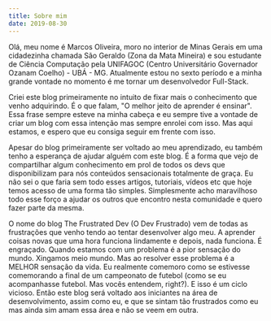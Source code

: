 ```yaml
---
title: Sobre mim
date: 2019-08-30
---
```


Olá, meu nome é Marcos Oliveira, moro no interior de Minas Gerais em uma cidadezinha chamada São Geraldo (Zona da Mata Mineira)
 e sou estudante de Ciência Computação pela UNIFAGOC (Centro Universitário Governador Ozanam Coelho) - UBÁ - MG. Atualmente estou no sexto período e a minha grande vontade no momento é me tornar um desenvolvedor Full-Stack.

Criei este blog primeiramente no intuito de fixar mais o conhecimento que venho adquirindo. É o que falam, "O melhor jeito de aprender é ensinar". Essa frase sempre esteve na minha cabeça e eu sempre tive a vontade de criar um blog com essa intenção mas sempre enrolei com isso. Mas aqui estamos, e espero que eu consiga seguir em frente com isso.

Apesar do blog primeiramente ser voltado ao meu aprendizado, eu também tenho a esperança de ajudar alguém com este blog. É a forma que vejo de compartilhar algum conhecimento em prol de todos os devs que disponibilizam para nós conteúdos sensacionais totalmente de graça. Eu não sei o que faria sem todo esses artigos, tutoriais, vídeos etc que hoje temos acesso de uma forma tão simples. Simplesmente acho maravilhoso todo esse forço a ajudar os outros que encontro nesta comunidade e quero fazer parte da mesma.

O nome do blog The Frustrated Dev (O Dev Frustrado) vem de todas as frustrações que venho tendo ao tentar desenvolver algo meu. A aprender coisas novas que uma hora funciona lindamente e depois, nada funciona. É engraçado. Quando estamos com um problema é a pior sensação do mundo. Xingamos meio mundo. Mas ao resolver esse problema é a MELHOR sensação da vida. Eu realmente comemoro como se estivesse comemorando a final de um campeonato de futebol (como se eu acompanhasse futebol. Mas vocês entendem, right?). E isso é um ciclo vicioso.
Então este blog será voltado aos iniciantes na área de desenvolvimento, assim como eu, e que se sintam tão frustrados como eu mas ainda sim amam essa área e não se veem em outra. 